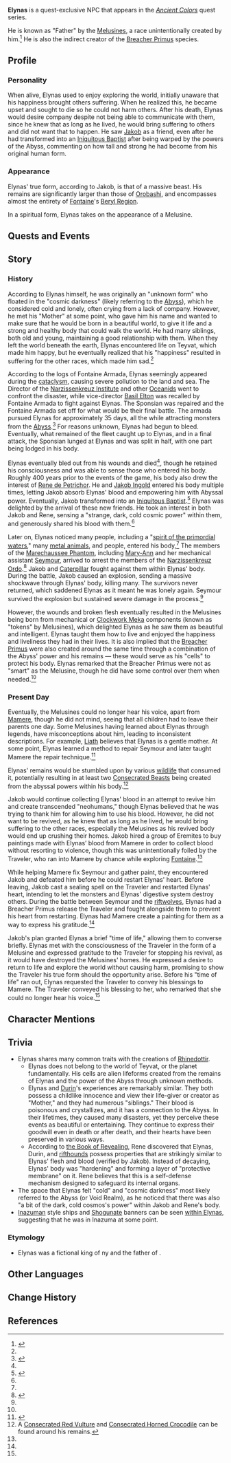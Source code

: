 {{Meta
<!-- Remove this template after adding the missing info -->
|missing_NPC_profile  = yes
<!--
|missing_NPC_idle     = yes
|missing_NPC_dialogue = yes
-->
}}
{{About|the NPC|the location|Elynas}}
{{Character Infobox
|name             = Elynas
|type             = Quest NPC
|image            = NPC Elynas.png
|caption          = Elynas as a spirit in the form of a Melusine
|realname         = <!-- Optional, if different from in-game name -->
|deceased         = Past
|region           = Fontaine
|location         = Fontaine
|affiliation      = 
|ancestry         = <!-- Clan/family -->
|father           = 
|mother           = Rhinedottir
|motherNote       = creator
|spouse           = 
|sibling          = Albedo
|sibling2         = Durin
|sibling3         = Primordial Albedo
|sibling4         = Rifthounds
|child            = Melusine
|childNote        = indirectly
|child2           = Breacher Primus
|childNote2       = indirectly
|relative         = 
}}
'''Elynas''' is a quest-exclusive NPC that appears in the ''[[Ancient Colors]]'' quest series.

He is known as "Father" by the [[Melusine]]s, a race unintentionally created by him.<ref name="LDRD">{{Ref/Quest|Limner, Dreamer, and Robotic Dog}}</ref> He is also the indirect creator of the [[Breacher Primus]] species.

==Profile==
===Personality===
When alive, Elynas used to enjoy exploring the world, initially unaware that his happiness brought others suffering. When he realized this, he became upset and sought to die so he could not harm others. After his death, Elynas would desire company despite not being able to communicate with them, since he knew that as long as he lived, he would bring suffering to others and did not want that to happen. He saw [[Jakob]] as a friend, even after he had transformed into an [[Iniquitous Baptist]] after being warped by the powers of the Abyss, commenting on how tall and strong he had become from his original human form.

===Appearance===
Elynas' true form, according to Jakob, is that of a massive beast. His remains are significantly larger than those of [[Orobashi]], and encompasses almost the entirety of [[Fontaine]]'s [[Beryl Region]].

In a spiritual form, Elynas takes on the appearance of a Melusine.

==Quests and Events==
{{Quests and Events}}

==Story==
===History===
According to Elynas himself, he was originally an "unknown form" who floated in the "cosmic darkness" (likely referring to the [[Abyss]]), which he considered cold and lonely, often crying from a lack of company. However, he met his "Mother" at some point, who gave him his name and wanted to make sure that he would be born in a beautiful world, to give it life and a strong and healthy body that could walk the world. He had many siblings, both old and young, maintaining a good relationship with them. When they left the world beneath the earth, Elynas encountered life on Teyvat, which made him happy, but he eventually realized that his "happiness" resulted in suffering for the other races, which made him sad.<ref name="LDRD"/>

According to the logs of Fontaine Armada, Elynas seemingly appeared during the [[cataclysm]], causing severe pollution to the land and sea. The Director of the [[Narzissenkreuz Institute]] and other [[Oceanid]]s went to confront the disaster, while vice-director [[Basil Elton]] was recalled by Fontaine Armada to fight against Elynas. The Sponsian was repaired and the Fontaine Armada set off for what would be their final battle. The armada pursued Elynas for approximately 35 days, all the while attracting monsters from the [[Abyss]].<ref>{{Ref/Quest|The Lone Phantom Sail}}</ref> For reasons unknown, Elynas had begun to bleed. Eventually, what remained of the fleet caught up to Elynas, and in a final attack, the Sponsian lunged at Elynas and was split in half, with one part being lodged in his body.

Elynas eventually bled out from his wounds and died<ref name="LDRD" />, though he retained his consciousness and was able to sense those who entered his body. Roughly 400 years prior to the events of the game, his body also drew the interest of [[Rene de Petrichor]]. He and [[Jakob Ingold]] entered his body multiple times, letting Jakob absorb Elynas' blood and empowering him with Abyssal power. Eventually, Jakob transformed into an [[Iniquitous Baptist]].<ref>{{Ref/Item|Enigmatic Page (III)}}</ref> Elynas was delighted by the arrival of these new friends. He took an interest in both Jakob and Rene, sensing a "strange, dark, cold cosmic power" within them, and generously shared his blood with them.<ref name="LDRD" />

Later on, Elynas noticed many people, including a "[[Lyris|spirit of the primordial waters]]," many [[Recon Log Mek|metal animals]], and people, entered his body,<ref name="LDRD" /> The members of the [[Marechaussee Phantom]], including [[Mary-Ann]] and her mechanical assistant [[Seymour]], arrived to arrest the members of the [[Narzissenkreuz Ordo]].<ref>{{Ref/Quest|The Final Question}}</ref> Jakob and [[Caterpillar]] fought against them within Elynas' body. During the battle, Jakob caused an explosion, sending a massive shockwave through Elynas' body, killing many. The survivors never returned, which saddened Elynas as it meant he was lonely again. Seymour survived the explosion but sustained severe damage in the process.<ref name="LDRD" />

However, the wounds and broken flesh eventually resulted in the Melusines being born from mechanical or [[Clockwork Meka]] components (known as "tokens" by Melusines), which delighted Elynas as he saw them as beautiful and intelligent. Elynas taught them how to live and enjoyed the happiness and liveliness they had in their lives. It is also implied that the [[Breacher Primus]] were also created around the same time through a combination of the Abyss' power and his remains &mdash; these would serve as his "cells" to protect his body. Elynas remarked that the Breacher Primus were not as "smart" as the Melusine, though he did have some control over them when needed.<ref name="LDRD" />

===Present Day===
Eventually, the Melusines could no longer hear his voice, apart from [[Mamere]], though he did not mind, seeing that all children had to leave their parents one day. Some Melusines having learned about Elynas through legends, have misconceptions about him, leading to inconsistent descriptions. For example, [[Liath]] believes that Elynas is a gentle mother. At some point, Elynas learned a method to repair Seymour and later taught Mamere the repair technique.<ref>{{Ref/Quest|There Will Come Soft Rains}}</ref>

Elynas' remains would be stumbled upon by various [[wildlife]] that consumed it, potentially resulting in at least two [[Consecrated Beast]]s being created from the abyssal powers within his body.<ref name="Consecrated">A [[Consecrated Red Vulture]] and [[Consecrated Horned Crocodile]] can be found around his remains.</ref>

Jakob would continue collecting Elynas' blood in an attempt to revive him and create transcended "neohumans," though Elynas believed that he was trying to thank him for allowing him to use his blood. However, he did not want to be revived, as he knew that as long as he lived, he would bring suffering to the other races, especially the Melusines as his revived body would end up crushing their homes. Jakob hired a group of Eremites to buy paintings made with Elynas’ blood from Mamere in order to collect blood without resorting to violence, though this was unintentionally foiled by the Traveler, who ran into Mamere by chance while exploring [[Fontaine]].<ref name="LDRD" />

While helping Mamere fix Seymour and gather paint, they encountered Jakob and defeated him before he could restart Elynas' heart. Before leaving, Jakob cast a sealing spell on the Traveler and restarted Elynas' heart, intending to let the monsters and Elynas' digestive system destroy others. During the battle between Seymour and the [[riftwolves]], Elynas had a Breacher Primus release the Traveler and fought alongside them to prevent his heart from restarting. Elynas had Mamere create a painting for them as a way to express his gratitude.<ref name="LDRD" />

Jakob's plan granted Elynas a brief "time of life," allowing them to converse briefly. Elynas met with the consciousness of the Traveler in the form of a Melusine and expressed gratitude to the Traveler for stopping his revival, as it would have destroyed the Melusines' homes. He expressed a desire to return to life and explore the world without causing harm, promising to show the Traveler his true form should the opportunity arise. Before his "time of life" ran out, Elynas requested the Traveler to convey his blessings to Mamere. The Traveler conveyed his blessing to her, who remarked that she could no longer hear his voice.<ref name="LDRD" />

==Character Mentions==
{{Character Mentions}}

==Trivia==
* Elynas shares many common traits with the creations of [[Rhinedottir]].
** Elynas does not belong to the world of Teyvat, or the planet fundamentally. His cells are alien lifeforms created from the remains of Elynas and the power of the Abyss through unknown methods.
** Elynas and [[Durin]]'s experiences are remarkably similar. They both possess a childlike innocence and view their life-giver or creator as "Mother," and they had numerous "siblings." Their blood is poisonous and crystallizes, and it has a connection to the Abyss. In their lifetimes, they caused many disasters, yet they perceive these events as beautiful or entertaining. They continue to express their goodwill even in death or after death, and their hearts have been preserved in various ways.
** According to [[Canotila and the Book of Revealing|the Book of Revealing]], Rene discovered that Elynas, Durin, and [[rifthound]]s possess properties that are strikingly similar to Elynas' flesh and blood (verified by Jakob). Instead of decaying, Elynas' body was "hardening" and forming a layer of "protective membrane" on it. Rene believes that this is a self-defense mechanism designed to safeguard its internal organs.
* The space that Elynas felt "cold" and "cosmic darkness" most likely referred to the Abyss (or Void Realm), as he noticed that there was also "a bit of the dark, cold cosmos's power" within Jakob and Rene's body.
* [[Inazuma]]n style ships and [[Shogunate]] banners can be seen [["A Lonely Place"|within Elynas]], suggesting that he was in Inazuma at some point.

===Etymology===
* Elynas was a fictional king of {{w|Alba}}ny and the father of {{w|Melusine|Mélusine}}.

==Other Languages==
{{Other Languages|Elynas}}

==Change History==
{{Change History|4.0}}

==References==
{{Reflist}}